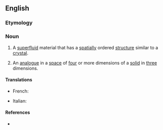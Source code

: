 ==English==
{{wikipedia}}

===Etymology===
{{prefix|en|super|solid}}

===Noun===
{{en-noun}}

# {{lb|en|physics}} A [[superfluid]] material that has a [[spatially]] ordered [[structure]] similar to a [[crystal]].
# {{lb|en|mathematics}} An [[analogue]] in a [[space]] of [[four]] or more dimensions of a [[solid]] in [[three]] dimensions.

====Translations====
{{trans-top|superfluid material}}
* French: {{t+|fr|supersolide|m}}
{{trans-mid}}
* Italian: {{t|it|supersolido|m}}
{{trans-bottom}}

====References====
* {{R:Lexico}}
